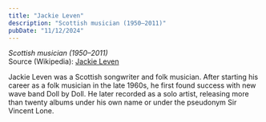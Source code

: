 ```yaml
---
title: "Jackie Leven"
description: "Scottish musician (1950–2011)"
pubDate: "11/12/2024"
---
```


*Scottish musician (1950–2011)*  
Source (Wikipedia): [Jackie Leven][1]

Jackie Leven was a Scottish songwriter and folk musician. After starting his career as a folk musician in the late 1960s, he first found success with new wave band Doll by Doll. He later recorded as a solo artist, releasing more than twenty albums under his own name or under the pseudonym Sir Vincent Lone.

[1]: https://en.wikipedia.org/wiki/Jackie_Leven
